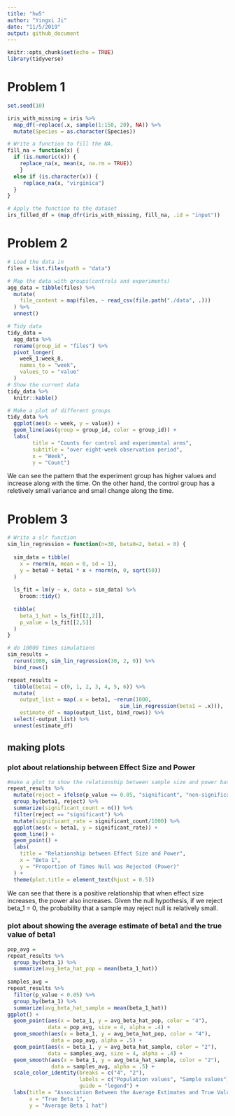 ```yaml
---
title: "hw5"
author: "Yingxi Ji"
date: "11/5/2019"
output: github_document
---
```


```r
knitr::opts_chunk$set(echo = TRUE)
library(tidyverse)

```

# Problem 1
```r
set.seed(10)

iris_with_missing = iris %>% 
  map_df(~replace(.x, sample(1:150, 20), NA)) %>%
  mutate(Species = as.character(Species))

# Write a function to fill the NA. 
fill_na = function(x) {
  if (is.numeric(x)) { 
    replace_na(x, mean(x, na.rm = TRUE))
    }
  else if (is.character(x)) { 
     replace_na(x, "virginica")
  }
}

# Apply the function to the dataset 
irs_filled_df = (map_dfr(iris_with_missing, fill_na, .id = "input"))
```

# Problem 2
```r
# Load the data in 
files = list.files(path = "data")

# Map the data with groups(controls and experiments)
agg_data = tibble(files) %>% 
  mutate(
    file_content = map(files, ~ read_csv(file.path("./data", .)))
  ) %>% 
  unnest()

# Tidy data 
tidy_data = 
  agg_data %>%
  rename(group_id = "files") %>% 
  pivot_longer(
    week_1:week_8, 
    names_to = "week", 
    values_to = "value"
  )
# Show the current data 
tidy_data %>% 
  knitr::kable()

# Make a plot of different groups 
tidy_data %>% 
  ggplot(aes(x = week, y = value)) +
  geom_line(aes(group = group_id, color = group_id)) +
  labs(
        title = "Counts for control and experimental arms",
        subtitle = "over eight-week observation period",
        x = "Week",
        y = "Count")

```

We can see the pattern that the experiment group has higher values and increase along with the time. On the other hand, the control group has a reletively small variance and small change along the time. 

# Problem 3 
```r
# Write a slr function 
sim_lin_regression = function(n=30, beta0=2, beta1 = 0) {
  
  sim_data = tibble(
    x = rnorm(n, mean = 0, sd = 1),
    y = beta0 + beta1 * x + rnorm(n, 0, sqrt(50))
  )
  
  ls_fit = lm(y ~ x, data = sim_data) %>% 
    broom::tidy()
  
  tibble(
    beta_1_hat = ls_fit[[2,2]],
    p_value = ls_fit[[2,5]]
  )
}

# do 10000 times simulations 
sim_results = 
  rerun(1000, sim_lin_regression(30, 2, 0)) %>% 
  bind_rows()

repeat_results = 
  tibble(beta1 = c(0, 1, 2, 3, 4, 5, 6)) %>% 
  mutate(
    output_list = map(.x = beta1, ~rerun(1000,       
                                    sim_lin_regression(beta1 = .x))),
    estimate_df = map(output_list, bind_rows)) %>% 
  select(-output_list) %>% 
  unnest(estimate_df)
```

## making plots 
### plot about relationship between Effect Size and Power
```r
#make a plot to show the relationship between sample size and power based on significance 
repeat_results %>% 
  mutate(reject = ifelse(p_value <= 0.05, "significant", "non-significant")) %>% 
  group_by(beta1, reject) %>% 
  summarize(significant_count = n()) %>% 
  filter(reject == "significant") %>% 
  mutate(significant_rate = significant_count/1000) %>% 
  ggplot(aes(x = beta1, y = significant_rate)) + 
  geom_line() +
  geom_point() +
  labs(
    title = "Relationship between Effect Size and Power",
    x = "Beta 1",
    y = "Proportion of Times Null was Rejected (Power)"
  ) +
  theme(plot.title = element_text(hjust = 0.5))


```

We can see that there is a positive relationship that when effect size increases, the power also increases. Given the null hypothesis, if we reject beta_1 = 0, the probability that a sample may reject null is relatively small.

### plot about showing the average estimate of beta1 and the true value of beta1 
```r
pop_avg = 
repeat_results %>% 
  group_by(beta_1) %>% 
  summarize(avg_beta_hat_pop = mean(beta_1_hat)) 
 
samples_avg = 
repeat_results %>% 
  filter(p_value < 0.05) %>% 
  group_by(beta_1) %>% 
  summarize(avg_beta_hat_sample = mean(beta_1_hat)) 
ggplot() + 
  geom_point(aes(x = beta_1, y = avg_beta_hat_pop, color = "4"), 
             data = pop_avg, size = 4, alpha = .4) +
  geom_smooth(aes(x = beta_1, y = avg_beta_hat_pop, color = "4"), 
              data = pop_avg, alpha = .5) +
  geom_point(aes(x = beta_1, y = avg_beta_hat_sample, color = "2"), 
             data = samples_avg, size = 4, alpha = .4) +
  geom_smooth(aes(x = beta_1, y = avg_beta_hat_sample, color = "2"), 
              data = samples_avg, alpha = .5) +
  scale_color_identity(breaks = c("4", "2"),
                       labels = c("Population values", "Sample values"),
                       guide = "legend") +
  labs(title = "Association Between the Average Estimates and True Values", 
       x = "True Beta 1",
       y = "Average Beta 1 hat") 
```



